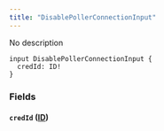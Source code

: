 ```yaml
---
title: "DisablePollerConnectionInput"
---
```


No description

```
input DisablePollerConnectionInput {
  credId: ID!
}

```

### Fields[](#fields "Direct link to heading")

#### `credId` ([ID](/developer/graphql-api/references/scalars/id))[](#credid-id "Direct link to heading")